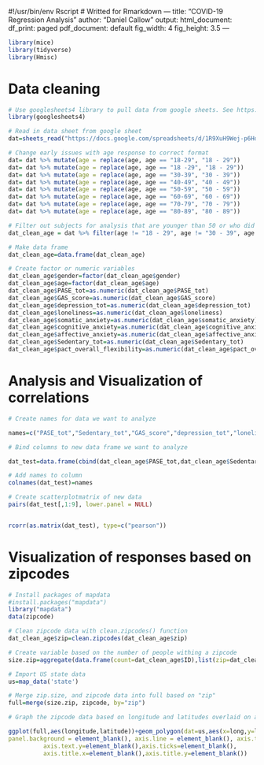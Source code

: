 #!/usr/bin/env Rscript 
# Writted for Rmarkdown
---
title: "COVID-19 Regression Analysis"
author: "Daniel Callow"
output:
  html_document:
    df_print: paged
  pdf_document: default
fig_width: 4
fig_height: 3.5
---

```{r setup, include=FALSE}
library(mice)
library(tidyverse)
library(Hmisc)
```
# Data cleaning
```{r}
# Use googlesheets4 library to pull data from google sheets. See https://github.com/tidyverse/googlesheets4 for details
library(googlesheets4)

# Read in data sheet from google sheet
dat=sheets_read("https://docs.google.com/spreadsheets/d/1R9XuH9Wej-p6HdkFGV2IsHuCmA9w0s7M3-jzE3S-Qrs/edit?usp=drive_web&ouid=113094071975283359728", sheet = "scored_database_4212020")

# Change early issues with age response to correct format
dat= dat %>% mutate(age = replace(age, age == "18-29", "18 - 29"))
dat= dat %>% mutate(age = replace(age, age == "18 -29", "18 - 29"))
dat= dat %>% mutate(age = replace(age, age == "30-39", "30 - 39"))
dat= dat %>% mutate(age = replace(age, age == "40-49", "40 - 49"))
dat= dat %>% mutate(age = replace(age, age == "50-59", "50 - 59"))
dat= dat %>% mutate(age = replace(age, age == "60-69", "60 - 69"))
dat= dat %>% mutate(age = replace(age, age == "70-79", "70 - 79"))
dat= dat %>% mutate(age = replace(age, age == "80-89", "80 - 89"))

# Filter out subjects for analysis that are younger than 50 or who did not respond with an age
dat_clean_age = dat %>% filter(age != "18 - 29", age != "30 - 39", age != "40 - 49", age != "N/A" , !is.na(age))

# Make data frame
dat_clean_age=data.frame(dat_clean_age)

# Create factor or numeric variables
dat_clean_age$gender=factor(dat_clean_age$gender)
dat_clean_age$age=factor(dat_clean_age$age)
dat_clean_age$PASE_tot=as.numeric(dat_clean_age$PASE_tot)
dat_clean_age$GAS_score=as.numeric(dat_clean_age$GAS_score)
dat_clean_age$depression_tot=as.numeric(dat_clean_age$depression_tot)
dat_clean_age$loneliness=as.numeric(dat_clean_age$loneliness)
dat_clean_age$somatic_anxiety=as.numeric(dat_clean_age$somatic_anxiety)
dat_clean_age$cognitive_anxiety=as.numeric(dat_clean_age$cognitive_anxiety)
dat_clean_age$affective_anxiety=as.numeric(dat_clean_age$affective_anxiety)
dat_clean_age$Sedentary_tot=as.numeric(dat_clean_age$Sedentary_tot)
dat_clean_age$pact_overall_flexibility=as.numeric(dat_clean_age$pact_overall_flexibility)
```

# Analysis and Visualization of correlations

```{r}
# Create names for data we want to analyze

names=c("PASE_tot","Sedentary_tot","GAS_score","depression_tot","loneliness", "somatic_anxiety","cognitive_anxiety", "affective_anxiety","pact_overall_flexibility")

# Bind columns to new data frame we want to analyze

dat_test=data.frame(cbind(dat_clean_age$PASE_tot,dat_clean_age$Sedentary_tot,dat_clean_age$GAS_score, dat_clean_age$depression_tot,dat_clean_age$loneliness, dat_clean_age$somatic_anxiety, dat_clean_age$cognitive_anxiety, dat_clean_age$affective_anxiety,dat_clean_age$pact_overall_flexibility))

# Add names to column
colnames(dat_test)=names

# Create scatterplotmatrix of new data
pairs(dat_test[,1:9], lower.panel = NULL)


rcorr(as.matrix(dat_test), type=c("pearson"))

```

# Visualization of responses based on zipcodes
```{r}
# Install packages of mapdata
#install.packages("mapdata")
library("mapdata")
data(zipcode)

# Clean zipcode data with clean.zipcodes() function
dat_clean_age$zip=clean.zipcodes(dat_clean_age$zip)

# Create variable based on the number of people withing a zipcode
size.zip=aggregate(data.frame(count=dat_clean_age$ID),list(zip=dat_clean_age$zip),length)

# Import US state data
us=map_data('state')

# Merge zip.size, and zipcode data into full based on "zip"
full=merge(size.zip, zipcode, by="zip")

# Graph the zipcode data based on longitude and latitudes overlaid on a map of the US

ggplot(full,aes(longitude,latitude))+geom_polygon(dat=us,aes(x=long,y=lat,group=group), color="gray",fill=NA,alpha=.5) + geom_point(aes(color = count), size=1,alpha=.75)+ scale_color_gradient(low="blue",high="red")+ xlim(-125,-67)+ylim(25,50)+theme(panel.grid.major = element_blank(), panel.grid.minor = element_blank(),
panel.background = element_blank(), axis.line = element_blank(), axis.text.x=element_blank(),
          axis.text.y=element_blank(),axis.ticks=element_blank(),
          axis.title.x=element_blank(),axis.title.y=element_blank())
```
